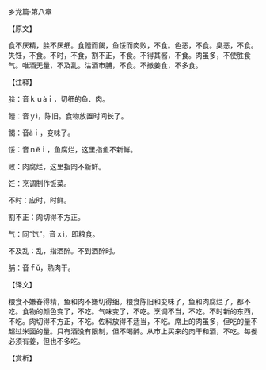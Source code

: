 

乡党篇·第八章

【原文】

食不厌精，脍不厌细。食饐而餲，鱼馁而肉败，不食。色恶，不食。臭恶，不食。失饪，不食。不时，不食，割不正，不食。不得其酱，不食。肉虽多，不使胜食气。唯酒无量，不及乱。沽酒市脯，不食。不撤姜食，不多食。

【注释】

脍：音ｋｕàｉ，切细的鱼、肉。

饐：音ｙì，陈旧。食物放置时间长了。

餲：音àｉ，变味了。

馁：音ｎěｉ，鱼腐烂，这里指鱼不新鲜。

败：肉腐烂，这里指肉不新鲜。

饪：烹调制作饭菜。

不时：应时，时鲜。

割不正：肉切得不方正。

气：同“饩”，音ｘì，即粮食。

不及乱：乱，指酒醉。不到酒醉时。

脯：音ｆǔ，熟肉干。

【译文】

粮食不嫌舂得精，鱼和肉不嫌切得细。粮食陈旧和变味了，鱼和肉腐烂了，都不吃。食物的颜色变了，不吃。气味变了，不吃。烹调不当，不吃。不时新的东西，不吃。肉切得不方正，不吃。佐料放得不适当，不吃。席上的肉虽多，但吃的量不超过米面的量。只有酒没有限制，但不喝醉。从市上买来的肉干和酒，不吃。每餐必须有姜，但也不多吃。

【赏析】

